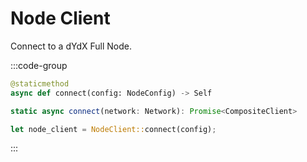 # Node Client

Connect to a dYdX Full Node.

:::code-group

```python [Python]
@staticmethod
async def connect(config: NodeConfig) -> Self
```

```typescript [TypeScript]
static async connect(network: Network): Promise<CompositeClient>
```

```rust [Rust]
let node_client = NodeClient::connect(config);
```

:::
